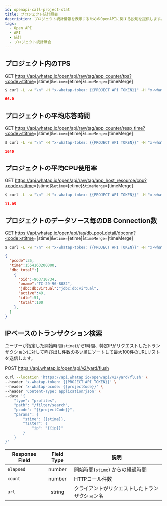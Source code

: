 ```yaml
---
id: openapi-call-project-stat
title: プロジェクト統計照会
description: プロジェクト統計情報を表示するためのOpenAPIに関する説明を提供します。
tags:
  - Open API
  - API
  - 統計
  - プロジェクト統計照会
---
```


## プロジェクト内のTPS

<span class='apitype'>GET</span> https://api.whatap.io/open/api/raw/tag/app_counter/tps?<code>stitme</code>=[stime]&<code>etime</code>=[etime]&<code>timeMerge</code>=[timeMerge]

```bash title='command'
$ curl -L -w "\n" -H "x-whatap-token: {{PROJECT API TOKEN}}" -H "x-whatap-pcode: {{projectCode}}" "https://api.whatap.io/open/api/raw/tag/app_counter/tps?stime=1554163200000&etime=1554422400000&timeMerge=avg"
```

```json title='response'
66.0
```

## プロジェクトの平均応答時間

<span class='apitype'>GET</span> https://api.whatap.io/open/api/raw/tag/app_counter/resp_time?<code>stitme</code>=[stime]&<code>etime</code>=[etime]&<code>timeMerge</code>=[timeMerge]

```bash title='command'
$ curl -L -w "\n" -H "x-whatap-token: {{PROJECT API TOKEN}}" -H "x-whatap-pcode: {{projectCode}}" "https://api.whatap.io/open/api/raw/tag/app_counter/resp_time?stime=1554163200000&etime=1554422400000&timeMerge=avg"
```

```json title='response'
1640
```

## プロジェクトの平均CPU使用率

<span class='apitype'>GET</span> https://api.whatap.io/open/api/raw/tag/app_host_resource/cpu?<code>stitme</code>=[stime]&<code>etime</code>=[etime]&<code>timeMerge</code>=[timeMerge]

```bash title='command'
$ curl -L -w "\n" -H "x-whatap-token: {{PROJECT API TOKEN}}" -H "x-whatap-pcode: {{projectCode}}" "https://api.whatap.io/open/api/raw/tag/app_host_resource/cpu?stime=1554163200000&etime=1554422400000&timeMerge=avg"
```

```json title='response'
11.05
```

## プロジェクトのデータソース毎のDB Connection数

<span class='apitype'>GET</span> https://api.whatap.io/open/api/tag/db_pool_detail/dbconn?<code>stitme</code>=[stime]&<code>etime</code>=[etime]&<code>timeMerge</code>=[timeMerge]

```bash title='command'
$ curl -L -w "\n" -H "x-whatap-token: {{PROJECT API TOKEN}}" -H "x-whatap-pcode: {{projectCode}}" "https://api.whatap.io/open/api/tag/db_pool_detail/dbconn?stime=1554163200000&etime=1554422400000&timeMerge=avg"
```

```json title='response'
{
  "pcode":35,
  "time":1554163200000,
  "dbc_total":[
    {
      "oid":-963710734,
      "oname":"TC-29-96-8082",
      "jdbc:db:virtual":"jdbc:db:virtual",
      "active":49,
      "idle":51,
      "total":100
    },
  ]
}
```

## IPベースのトランザクション検索

ユーザーが指定した開始時間(`stime`)から1時間、特定IPがリクエストしたトランザクションに対して呼び出し件数の多い順にソートして最大100件のURLリストを送信します。

<span class='apitype'>POST</span> https://api.whatap.io/open/api/v2/yard/flush

```bash title="command"
curl --location 'https://api.whatap.io/open/api/v2/yard/flush' \
--header 'x-whatap-token: {{PROJECT API TOKEN}}' \
--header 'x-whatap-pcode: {{projectCode}}' \
--header 'Content-Type: application/json' \
--data '{
    "type": "profiles",
    "path": "/filter/search",
    "pcode": "{{projectCode}}",
    "params": {
        "stime": {{stime}},
        "filter": {
            "ip": "{{ip}}"
        }
    }
}'
```

| Response Field |            Field Type            | 説明                                       |
| -------------- | :------------------------------: | ---------------------------------------- |
| `elapsed`      | <span class='type'>number</span> | 開始時間(`stime`) からの経過時間 |
| `count`        | <span class='type'>number</span> | HTTPコール件数                                |
| `url`          | <span class='type'>string</span> | クライアントがリクエストしたトランザクション名                  |
